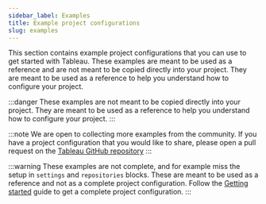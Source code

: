 ```yaml
---
sidebar_label: Examples
title: Example project configurations
slug: examples
---
```


This section contains example project configurations that you can use to get started with Tableau. These examples are meant to be used as a reference and are not meant to be copied directly into your project. They are meant to be used as a reference to help you understand how to configure your project.

:::danger
These examples are not meant to be copied directly into your project. They are meant to be used as a reference to help you understand how to configure your project.
:::

:::note
We are open to collecting more examples from the community. If you have a project configuration that you would like to share, please open a pull request on the [Tableau GitHub repository](https://github.com/ldtteam/Tableau)
:::

:::warning
These examples are not complete, and for example miss the setup in `settings` and `repositories` blocks. These are meant to be used as a reference and not as a complete project configuration.
Follow the [Getting started](../02-getting-started.mdx) guide to get a complete project configuration.
:::
